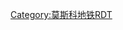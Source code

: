 {{Routemap|title=布托沃線|title-bg=#B0BFE7|title-color=black|inline=<includeonly>1</includeonly>|map=
utKINTa~~ ~~[[比察公园站|比察公园]] {{mosmetrobull|6||新亚先涅沃站}}~~ ~~[[File:BSicon numN000.svg|20px]]
utBHF~~[[森林公园站 (莫斯科地铁)|森林公园]]
utINT~~[[舊卡恰洛夫街站|舊卡恰洛夫街]] {{MOSMETRO-bull|9||德米特里·顿斯科伊大马路站}}
uhtSTRe
uhBHF~~[[斯科別列夫街站|斯科別列夫街]]
uhBHF~~[[乌沙科夫海军上将林荫路站|乌沙科夫海军上将林荫路]]
uhBHF~~[[戈爾恰科夫街站|戈爾恰科夫街]]
uhKBHFxe~~[[蒲宁路站|蒲宁路]]
uexhBHF~~[[波塔波沃站|波塔波沃]]
uexhBHF~~[[恰切爾斯克街站|恰切爾斯克街]]
uexhKBHFe~~[[新库里扬诺沃站|新库里扬诺沃]]
|bottom={{navbar|莫斯科地鐵RDT/布托沃線}}
}}<noinclude>{{rdt intro|[[莫斯科地铁]][[布托沃线]]}}

[[Category:莫斯科地铁RDT]]
[[category:布托沃线| ]]

</noinclude>